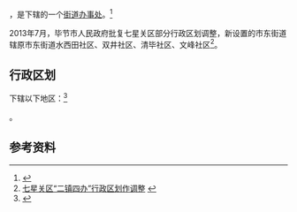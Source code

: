 {{中国乡级行政区|52/05/02/002/000}}

'''{{PAGENAMEBASE}}'''，是{{PRC admin/fullname|52/05/02/002/000|3}}下辖的一个[[街道办事处|街道办事处]]。<ref>{{PRC admin/ref sgc|{{PRC admin/parent|52/05/02/002/000}}}}</ref>

2013年7月，毕节市人民政府批复七星关区部分行政区划调整，新设置的市东街道辖原市东街道水西田社区、双井社区、清毕社区、文峰社区<ref>[http://www.bjwb.gzbj.cn/page/101/2013-08/24/03/2013082403_pdf.pdf 七星关区“二镇四办”行政区划作调整] {{Wayback|url=http://www.bjwb.gzbj.cn/page/101/2013-08/24/03/2013082403_pdf.pdf |date=20170905000933 }}</ref>。

== 行政区划 ==

{{PAGENAMEBASE}}下辖以下地区：<ref>{{PRC admin/ref sgc|52/05/02/002/000}}</ref>

{{PRC admin/children|52/05/02/002/000}}。

== 参考资料 ==

{{reflist}}

{{行政区划小作品}}
{{PRC admin/navcat|52/05/02/002/000}}